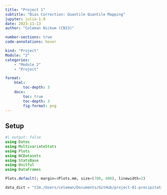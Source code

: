 ```yaml
---
title: "Project 1"
subtitle: "Bias Correction: Quantile Quantile Mapping"
jupyter: julia-1.9
date: 2023-11-13
author: "Coleman Nickum (CN33)" 

number-sections: true
code-annotations: hover

kind: "Project"
Module: "2"
categories:
    - "Module 2"
    - "Project"

format:
    html: 
        toc-depth: 3
    docx: 
        toc: true
        toc-depth: 3
        fig-format: png
---
```

## Setup

```julia
#| output: false
using Dates
using MultivariateStats
using Plots
using NCDatasets
using StatsBase
using Unitful
using DataFrames

Plots.default(; margin=4Plots.mm, size=(700, 400), linewidth=2)
```


```julia
data_dict = "t2m./Users/coleman/Documents/GitHub/project-01-precipitation-downscaling-ColemanNickum/get_data copy.jl"
```